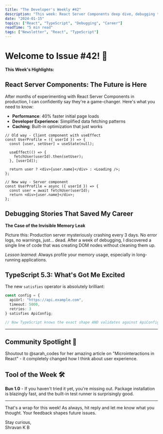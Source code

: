 ```yaml
---
title: "The Developer's Weekly #42"
description: "This week: React Server Components deep dive, debugging techniques that saved my career, and why I'm excited about TypeScript 5.3."
date: "2024-01-15"
topics: ["React", "TypeScript", "Debugging", "Career"]
readTime: "5 min read"
tags: ["Newsletter", "React", "TypeScript"]
---
```


# Welcome to Issue #42! 🚀

**This Week's Highlights:**

## React Server Components: The Future is Here

After months of experimenting with React Server Components in production, I can confidently say they're a game-changer. Here's what you need to know:

- **Performance**: 40% faster initial page loads
- **Developer Experience**: Simplified data fetching patterns
- **Caching**: Built-in optimization that just works

```tsx
// Old way - Client component with useEffect
const UserProfile = ({ userId }) => {
  const [user, setUser] = useState(null);

  useEffect(() => {
    fetchUser(userId).then(setUser);
  }, [userId]);

  return user ? <div>{user.name}</div> : <Loading />;
};

// New way - Server component
const UserProfile = async ({ userId }) => {
  const user = await fetchUser(userId);
  return <div>{user.name}</div>;
};
```

## Debugging Stories That Saved My Career

**The Case of the Invisible Memory Leak**

Picture this: Production server mysteriously crashing every 3 days. No error logs, no warnings, just... dead. After a week of debugging, I discovered a single line of code that was creating DOM nodes without cleaning them up.

_Lesson learned_: Always profile your memory usage, especially in long-running applications.

## TypeScript 5.3: What's Got Me Excited

The new `satisfies` operator is absolutely brilliant:

```typescript
const config = {
  apiUrl: "https://api.example.com",
  timeout: 5000,
  retries: 3
} satisfies ApiConfig;

// Now TypeScript knows the exact shape AND validates against ApiConfig!
```

---

## Community Spotlight 🌟

Shoutout to @sarah_codes for her amazing article on "Microinteractions in React" - it completely changed how I think about user experience.

## Tool of the Week 🛠️

**Bun 1.0** - If you haven't tried it yet, you're missing out. Package installation is blazingly fast, and the built-in test runner is surprisingly good.

---

That's a wrap for this week! As always, hit reply and let me know what you thought. Your feedback shapes future issues.

Stay curious,  
Shravan K B

